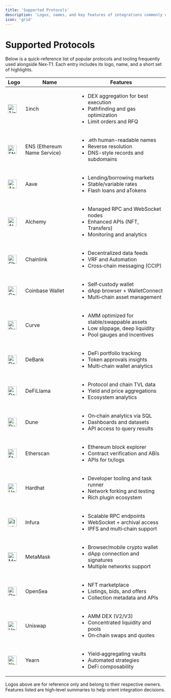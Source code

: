 ```yaml
---
title: 'Supported Protocols'
description: 'Logos, names, and key features of integrations commonly used with Nex‑T1.'
icon: 'grid'
---
```


# Supported Protocols

Below is a quick-reference list of popular protocols and tooling frequently used alongside Nex‑T1. Each entry includes its logo, name, and a short set of highlights.

| Logo | Name | Features |
| --- | --- | --- |
| <img src="/images/protocols/1inch.svg" alt="1inch" width="28" height="28" /> | 1inch | <ul><li>DEX aggregation for best execution</li><li>Pathfinding and gas optimization</li><li>Limit orders and RFQ</li></ul> |
| <img src="/images/protocols/ENS.svg" alt="ENS" width="28" height="28" /> | ENS (Ethereum Name Service) | <ul><li>.eth human-readable names</li><li>Reverse resolution</li><li>DNS-style records and subdomains</li></ul> |
| <img src="/images/protocols/aave.svg" alt="Aave" width="28" height="28" /> | Aave | <ul><li>Lending/borrowing markets</li><li>Stable/variable rates</li><li>Flash loans and aTokens</li></ul> |
| <img src="/images/protocols/alchemy.svg" alt="Alchemy" width="28" height="28" /> | Alchemy | <ul><li>Managed RPC and WebSocket nodes</li><li>Enhanced APIs (NFT, Transfers)</li><li>Monitoring and analytics</li></ul> |
| <img src="/images/protocols/chainlink.svg" alt="Chainlink" width="28" height="28" /> | Chainlink | <ul><li>Decentralized data feeds</li><li>VRF and Automation</li><li>Cross‑chain messaging (CCIP)</li></ul> |
| <img src="/images/protocols/coinbase-wallet.svg" alt="Coinbase Wallet" width="28" height="28" /> | Coinbase Wallet | <ul><li>Self‑custody wallet</li><li>dApp browser + WalletConnect</li><li>Multi‑chain asset management</li></ul> |
| <img src="/images/protocols/curve.svg" alt="Curve" width="28" height="28" /> | Curve | <ul><li>AMM optimized for stable/swappable assets</li><li>Low slippage, deep liquidity</li><li>Pool gauges and incentives</li></ul> |
| <img src="/images/protocols/debank.svg" alt="DeBank" width="28" height="28" /> | DeBank | <ul><li>DeFi portfolio tracking</li><li>Token approvals insights</li><li>Multi‑chain wallet analytics</li></ul> |
| <img src="/images/protocols/defillama.svg" alt="DeFiLlama" width="28" height="28" /> | DeFiLlama | <ul><li>Protocol and chain TVL data</li><li>Yield and price aggregations</li><li>Ecosystem analytics</li></ul> |
| <img src="/images/protocols/dune.svg" alt="Dune" width="28" height="28" /> | Dune | <ul><li>On‑chain analytics via SQL</li><li>Dashboards and datasets</li><li>API access to query results</li></ul> |
| <img src="/images/protocols/etherscan.svg" alt="Etherscan" width="28" height="28" /> | Etherscan | <ul><li>Ethereum block explorer</li><li>Contract verification and ABIs</li><li>APIs for tx/logs</li></ul> |
| <img src="/images/protocols/hardhat.svg" alt="Hardhat" width="28" height="28" /> | Hardhat | <ul><li>Developer tooling and task runner</li><li>Network forking and testing</li><li>Rich plugin ecosystem</li></ul> |
| <img src="/images/protocols/infura.svg" alt="Infura" width="28" height="28" /> | Infura | <ul><li>Scalable RPC endpoints</li><li>WebSocket + archival access</li><li>IPFS and multi‑chain support</li></ul> |
| <img src="/images/protocols/metamask.svg" alt="MetaMask" width="28" height="28" /> | MetaMask | <ul><li>Browser/mobile crypto wallet</li><li>dApp connection and signatures</li><li>Multiple networks support</li></ul> |
| <img src="/images/protocols/opensea.svg" alt="OpenSea" width="28" height="28" /> | OpenSea | <ul><li>NFT marketplace</li><li>Listings, bids, and offers</li><li>Collection metadata and APIs</li></ul> |
| <img src="/images/protocols/uniswap.svg" alt="Uniswap" width="28" height="28" /> | Uniswap | <ul><li>AMM DEX (V2/V3)</li><li>Concentrated liquidity and pools</li><li>On‑chain swaps and quotes</li></ul> |
| <img src="/images/protocols/yearn.svg" alt="Yearn" width="28" height="28" /> | Yearn | <ul><li>Yield‑aggregating vaults</li><li>Automated strategies</li><li>DeFi composability</li></ul> |

<Note>
Logos above are for reference only and belong to their respective owners. Features listed are high‑level summaries to help orient integration decisions.
</Note>

